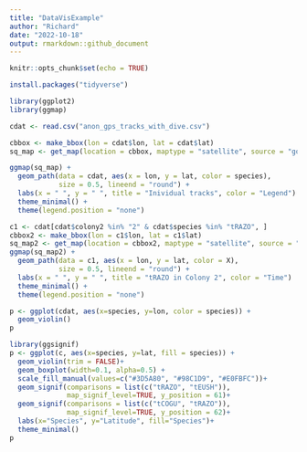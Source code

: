 ```yaml
---
title: "DataVisExample"
author: "Richard"
date: "2022-10-18"
output: rmarkdown::github_document
---
```


```r
knitr::opts_chunk$set(echo = TRUE)
```

```r
install.packages("tidyverse")
```

```r
library(ggplot2)
library(ggmap)
```

```r
cdat <- read.csv("anon_gps_tracks_with_dive.csv")
```

```r
cbbox <- make_bbox(lon = cdat$lon, lat = cdat$lat)
sq_map <- get_map(location = cbbox, maptype = "satellite", source = "google")
```

```r
ggmap(sq_map) + 
  geom_path(data = cdat, aes(x = lon, y = lat, color = species), 
            size = 0.5, lineend = "round") +
  labs(x = " ", y = " ", title = "Inividual tracks", color = "Legend") 
  theme_minimal() +
  theme(legend.position = "none")
```

```r
c1 <- cdat[cdat$colony2 %in% "2" & cdat$species %in% "tRAZO", ]
cbbox2 <- make_bbox(lon = c1$lon, lat = c1$lat)
sq_map2 <- get_map(location = cbbox2, maptype = "satellite", source = "google")
ggmap(sq_map2) + 
  geom_path(data = c1, aes(x = lon, y = lat, color = X), 
            size = 0.5, lineend = "round") +
  labs(x = " ", y = " ", title = "tRAZO in Colony 2", color = "Time") 
  theme_minimal() +
  theme(legend.position = "none")
```

```r
p <- ggplot(cdat, aes(x=species, y=lon, color = species)) + 
  geom_violin()
p
```

```r
library(ggsignif)
p <- ggplot(c, aes(x=species, y=lat, fill = species)) + 
  geom_violin(trim = FALSE)+
  geom_boxplot(width=0.1, alpha=0.5) +
  scale_fill_manual(values=c("#3D5A80", "#98C1D9", "#E0FBFC"))+
  geom_signif(comparisons = list(c("tRAZO", "tEUSH")), 
              map_signif_level=TRUE, y_position = 61)+
  geom_signif(comparisons = list(c("tCOGU", "tRAZO")), 
              map_signif_level=TRUE, y_position = 62)+
  labs(x="Species", y="Latitude", fill="Species")+
  theme_minimal()
p
```
